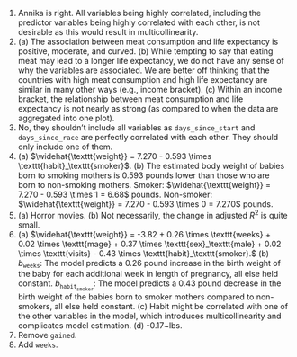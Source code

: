 1. Annika is right. All variables being highly correlated, including the predictor variables being highly correlated with each other, is not desirable as this would result in multicollinearity.
\addtocounter{enumi}{1}

1.  \(a\) The association between meat consumption and life expectancy is positive, moderate, and curved. (b) While tempting to say that eating meat may lead to a longer life expectancy, we do not have any sense of why the variables are associated.  We are better off thinking that the countries with high meat consumption and high life expectancy are similar in many other ways (e.g., income bracket). (c) Within an income bracket, the relationship between meat consumption and life expectancy is not nearly as strong (as compared to when the data are aggregated into one plot).
\addtocounter{enumi}{1}

1. No, they shouldn't include all variables as `days_since_start` and `days_since_race` are perfectly correlated with each other. They should only include one of them.
\addtocounter{enumi}{1}

1.  \(a\) $\widehat{\texttt{weight}} = 7.270 - 0.593 \times \texttt{habit}_\texttt{smoker}$. (b) The estimated body weight of babies born to smoking mothers is 0.593 pounds lower than those who are born to non-smoking mothers. Smoker: $\widehat{\texttt{weight}} = 7.270 - 0.593 \times 1  = 6.68$ pounds. Non-smoker: $\widehat{\texttt{weight}} = 7.270 - 0.593 \times 0 = 7.270$ pounds.
\addtocounter{enumi}{1}

1.  \(a\) Horror movies. (b) Not necessarily, the change in adjusted $R^2$ is quite small.
\addtocounter{enumi}{1}

1.  \(a\) $\widehat{\texttt{weight}} = -3.82 + 0.26 \times \texttt{weeks} + 0.02 \times \texttt{mage} + 0.37 \times \texttt{sex}_\texttt{male} + 0.02 \times \texttt{visits} - 0.43 \times \texttt{habit}_\texttt{smoker}.$ (b) $b_{\texttt{weeks}}$: The model predicts a 0.26 pound increase in the birth weight of the baby for each additional week in length of pregnancy, all else held constant. $b_{\texttt{habit}_\texttt{smoker}}$: The model predicts a 0.43 pound decrease in the birth weight of the babies born to smoker mothers compared to non-smokers, all else held constant. (c) Habit might be correlated with one of the other variables in the model, which introduces multicollinearity and complicates model estimation. (d) -0.17~lbs.
\addtocounter{enumi}{1}

1. Remove `gained`.
\addtocounter{enumi}{1}

1. Add `weeks`.
\addtocounter{enumi}{1}
